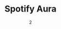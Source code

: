 ---
date: '2'
color: '#D0DCC5'
title: 'Spotify Aura'
cover: '/content/SpotifyAura/SpotifyAura_Mockup.png'
github: 'https://github.com/arianadaris/spotify-aura'
tags:
    - UX/UI Design
    - ReactJS
    - HTML/CSS
    - Web API
    - Figma
---
